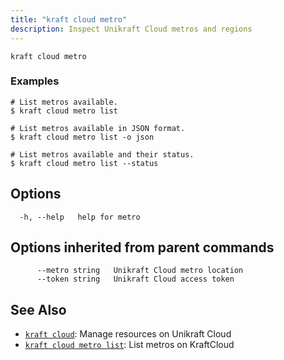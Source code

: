 ```yaml
---
title: "kraft cloud metro"
description: Inspect Unikraft Cloud metros and regions
---
```


```
kraft cloud metro
```

### Examples

```
# List metros available.
$ kraft cloud metro list

# List metros available in JSON format.
$ kraft cloud metro list -o json

# List metros available and their status.
$ kraft cloud metro list --status

```

## Options

```
  -h, --help   help for metro
```

## Options inherited from parent commands

```
      --metro string   Unikraft Cloud metro location
      --token string   Unikraft Cloud access token
```

## See Also

* [`kraft cloud`](/docs/cli/reference/kraft/cloud): Manage resources on Unikraft Cloud
* [`kraft cloud metro list`](/docs/cli/reference/kraft/cloud/metro/list): List metros on KraftCloud

